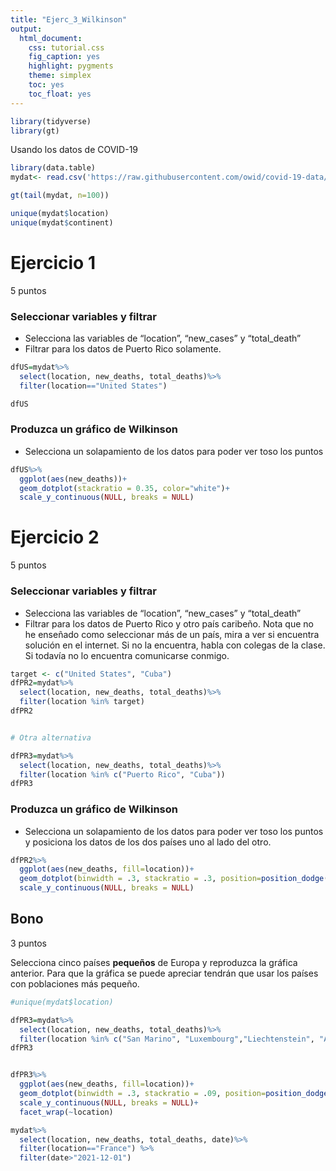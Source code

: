 ```yaml
---
title: "Ejerc_3_Wilkinson"
output:
  html_document:
    css: tutorial.css
    fig_caption: yes
    highlight: pygments
    theme: simplex
    toc: yes
    toc_float: yes
---
```


```r
library(tidyverse)
library(gt)
```



Usando los datos de COVID-19

```r
library(data.table)
mydat<- read.csv('https://raw.githubusercontent.com/owid/covid-19-data/master/public/data/owid-covid-data.csv')

gt(tail(mydat, n=100))
```


```r
unique(mydat$location)
unique(mydat$continent)
```



# Ejercicio 1
5 puntos


### Seleccionar variables y filtrar 

 - Selecciona las variables de "location", "new_cases" y "total_death" 
 - Filtrar para los datos de Puerto Rico solamente. 


```r
dfUS=mydat%>%
  select(location, new_deaths, total_deaths)%>%
  filter(location=="United States")

dfUS
```

###  Produzca un gráfico de Wilkinson

 - Selecciona un solapamiento de los datos para poder ver toso los puntos

```r
dfUS%>%
  ggplot(aes(new_deaths))+
  geom_dotplot(stackratio = 0.35, color="white")+
  scale_y_continuous(NULL, breaks = NULL)
```


# Ejercicio 2 
5 puntos


### Seleccionar variables y filtrar 

 - Selecciona las variables de "location", "new_cases" y "total_death" 
 - Filtrar para los datos de Puerto Rico y otro país caribeño. Nota que no he enseñado como seleccionar más de un país, mira a ver si encuentra solución en el internet. Si no la encuentra, habla con colegas de la clase. Si todavía no lo encuentra comunicarse conmigo.       
 
 
 
 
```r

target <- c("United States", "Cuba")
dfPR2=mydat%>%
  select(location, new_deaths, total_deaths)%>%
  filter(location %in% target)
dfPR2


# Otra alternativa

dfPR3=mydat%>%
  select(location, new_deaths, total_deaths)%>%
  filter(location %in% c("Puerto Rico", "Cuba"))
dfPR3


```

###  Produzca un gráfico de Wilkinson

 - Selecciona un solapamiento de los datos para poder ver toso los puntos y posiciona los datos de los dos países uno al lado del otro. 


```r
dfPR2%>%
  ggplot(aes(new_deaths, fill=location))+
  geom_dotplot(binwidth = .3, stackratio = .3, position=position_dodge(width = .7))+
  scale_y_continuous(NULL, breaks = NULL)
```


## Bono  
3 puntos

Selecciona cinco países **pequeños** de Europa y reproduzca la gráfica anterior. Para que la gráfica se puede apreciar tendrán que usar los países con poblaciones más pequeño. 


```r
#unique(mydat$location)

dfPR3=mydat%>%
  select(location, new_deaths, total_deaths)%>%
  filter(location %in% c("San Marino", "Luxembourg","Liechtenstein", "Andorra", "Albania" ))
dfPR3


dfPR3%>%
  ggplot(aes(new_deaths, fill=location))+
  geom_dotplot(binwidth = .3, stackratio = .09, position=position_dodge(width = .7))+
  scale_y_continuous(NULL, breaks = NULL)+
  facet_wrap(~location)
```

```r
mydat%>%
  select(location, new_deaths, total_deaths, date)%>%
  filter(location=="France") %>% 
  filter(date>"2021-12-01")
```


